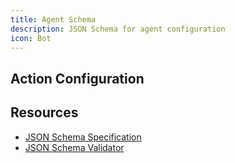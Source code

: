 ```yaml
---
title: Agent Schema
description: JSON Schema for agent configuration
icon: Bot
---
```



<SchemaParams
  schema={agentSchema}
  title="Schema Definition"
  collapsible={true}
  defaultExpanded={true}
  paramType="path"
/>

## Action Configuration

<SchemaParams
  schema={actionConfigSchema}
  title="Schema Definition"
  collapsible={true}
  defaultExpanded={true}
  paramType="path"
/>

## Resources

- [JSON Schema Specification](https://json-schema.org/)
- [JSON Schema Validator](https://www.jsonschemavalidator.net/)

